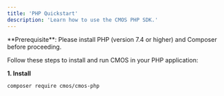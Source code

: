 ```yaml
---
title: 'PHP Quickstart'
description: 'Learn how to use the CMOS PHP SDK.'
---
```


<Info>
  **Prerequisite**: Please install PHP (version 7.4 or higher) and Composer before proceeding. <br />
</Info>

Follow these steps to install and run CMOS in your PHP application:

**1. Install**

<CodeGroup>

```bash composer
composer require cmos/cmos-php
```

</CodeGroup>